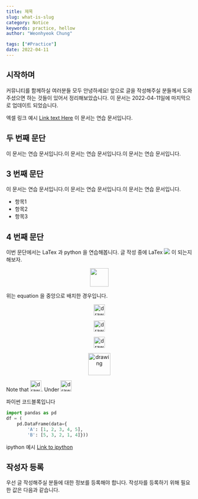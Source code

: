 ```yaml
---
title: 제목
slug: what-is-slug
category: Notice
keywords: practice, hellow
author: "Weonhyeok Chung"

tags: ["#Practice"]
date: 2022-04-11
---
```


## 시작하며 

커뮤니티를 함께하실 여러분들 모두 안녕하세요!
앞으로 글을 작성해주실 분들께서 도와주셨으면 하는 것들이 있어서 정리해보았습니다.
이 문서는 2022-04-11일에 마지막으로 업데이트 되었습니다.

엑셀 링크 예시 [Link text Here](https://docs.google.com/spreadsheets/d/1u1boj14Weg9YXNmqAVFSh8eMRi0pfY4m/edit?rtpof=true&sd=true#gid=2070495401)
이 문서는 연습 문서입니다. 

## 두 번째 문단 ##

이 문서는 연습 문서입니다.이 문서는 연습 문서입니다.이 문서는 연습 문서입니다.

## 3 번째 문단 ##

이 문서는 연습 문서입니다.이 문서는 연습 문서입니다.이 문서는 연습 문서입니다.

- 항목1
- 항목2
- 항목3

## 4 번째 문단  ##

이번 문단에서는 LaTex 과 python 을 연습해봅니다. 글 작성 중에 LaTex <img src="https://render.githubusercontent.com/render/math?math={1-\beta}"> 이 되는지 해보자.
<p align="center">
    <img src="https://render.githubusercontent.com/render/math?math={x + y}" height="50"/>
</p>

위는 equation 을 중앙으로 배치한 경우입니다.

<p align="center">
    <img src="https://render.githubusercontent.com/render/math?math={H_0 : \mu_0 = \mu_1}" alt="drawing" height="30"/>
</p>
<p align="center">
    <img src="https://render.githubusercontent.com/render/math?math={H_1 : \mu_0 \ne \mu_1}" alt="drawing" height="30"/>
</p>
<p align="center">   
    <img src="https://render.githubusercontent.com/render/math?math={E[\bar{Y_1}-\bar{Y_0}] = \mu_1 - \mu_0}" alt="drawing" height="30"/>
</p>
<p align="center">       
    <img src="https://render.githubusercontent.com/render/math?math={\frac{ \bar{Y_1}-\bar{Y_0} - E[\bar{Y_1}-\bar{Y_0}] }{ std(\bar{Y_1}-\bar{Y_0} ) } = \frac{ \bar{Y_1}-\bar{Y_0} - (\mu_1 - \mu_0) }{ std(\bar{Y_1}-\bar{Y_0} ) } }" alt="drawing" height="60"/>
</p>


Note that <img src="https://render.githubusercontent.com/render/math?math={E[\bar{Y_1}-\bar{Y_0}] = \mu_1 - \mu_0}" alt="drawing" height="30"/>. 
Under <img src="https://render.githubusercontent.com/render/math?math={H_0, E[\bar{Y_1}-\bar{Y_0}] = \mu_1 - \mu_0 =0}" alt="drawing" height="30"/>

파이썬 코드블록입니다 

```python
import pandas as pd
df = (
    pd.DataFrame(data={ 
        'A': [1, 2, 3, 4, 5],
        'B': [5, 3, 2, 1, 4]}))
```

ipython 예시 [Link to ipython](https://colab.research.google.com/drive/1qT0e9EXCBFSpW-OrWFinArA60MEFAMYV#scrollTo=qDvzgkV-MSrx)


## 작성자 등록
우선 글 작성해주실 분들에 대한 정보를 등록해야 합니다. 작성자를 등록하기 위해 필요한 값은 다음과 같습니다.
